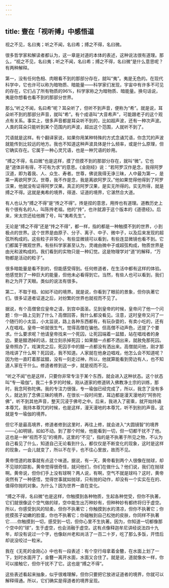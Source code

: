 ```yaml
---
---
---
```

title: 壹在「视听搏」中感悟道
---




视之不见，名曰夷；听之不闻，名曰希；搏之不得，名曰微。

很多哲学家和解读者都认为，这一章是对道的本体的表述，这种说法很有道理。那么，“视之不见，名曰夷；听之不闻，名曰希；搏之不得，名曰微”是什么意思呢？有两种解释。

第一，没有任何色相、肉眼看不到的那部分存在，就叫“夷”。夷是无色的。在现代科学中，它也许可以称为暗物质、暗能量——科学家们发现，宇宙中有许多不可见的存在，它们占了所有物质的96%，科学家称之为暗物质、暗能量。换句话说，夷是你想看也看不到的那部分世界。

那么“听之不闻，名曰希”呢？耳朵听了，但听不到声音，便称为“希”。就是说，耳朵听不到的那部分声音，就叫“希”。有个成语叫“大音希声”，可能跟老子的这个观点有关系。事实上，很多声音都是耳朵听不到的，比如超声波，还有一种次声波。人类的耳朵只能听到某个范围内的声波，超出这个范围，人就听不到了。

咒语就是这样。有个翻译家说，如果你用某种特殊的方式念诵咒语，你念咒的声波就能传到比较远的地方。我也不知道这种声波具体是什么频率，或是什么原理，但它确实存在。它属于一种心灵咒语，也是一种咒语的妙用。

“搏之不得，名曰微”也是这样，摸了但摸不到的那部分存在，就叫“微”。它也是“道体非有得，不可有为求”的意思。《金刚经》说：“若阿罗汉作是念，我得阿罗汉道，即为着我、人、众生、寿者。世尊，佛说我得无诤三昧，人中最为第一，是第一离欲阿罗汉。世尊，我不作是念，我是离欲阿罗汉。”他如果觉得他得到了阿罗汉果，他就没有证得阿罗汉果。真正的阿罗汉果，是实无所得的。实无所得，就是搏之不得。这就是夷希的境界，得道、证道的境界，它湛然合大道。

有人也认为“搏之不得”是“抟之不得”。抟是捏的意思，用抟也有道理。道教历史上有个很有名的人，叫陈抟老祖。他的“抟”，也许就源于这个版本的《道德经》。后来，宋太宗还给他赐了号，叫“夷希先生”。

无论是“搏之不得”还是“抟之不得”，都一样，指的都是一种触摸不到的世界，小到极点的世界。这个世界是由原子、分子、离子、中子、微中子，以及后来发现的超弦所构成的。这些粒子非常小，有些显微镜可以看到，有些连显微镜也看不到。它们都属于微观世界。有些科学家甚至认为，灵魂由微中子或超弦构成，物质世界是由光和波构成的。我们看到的实物只是一种幻觉。这是物理学对“道”的解释，“万物都是活动的粒子”。

很多暗能量是看不到的，但能感受得到。任何修道者，在生活中都有这样的体验。他感觉到了一种巨大的能量，但他未必看得到它。当然，有些人也可以看到，我们称之为开了天眼。类似的说法有很多。

第二，不取于相、如如不动的境界。就是说，你看到了眼前的景象，但你执著它们。很多证道者证道之后，对纷繁的世界也就视而不见了。

据说，有个高僧曾应皇帝之请，到宫中面圣。见到皇帝的时候，皇帝问了他一个问题：你一路上见到了什么？高僧回答，我什么都没看见。注意，这时皇帝又问了一个随行的小太监，小太监说，路上各种东西都有，有玩杂耍的，有卖小吃的，还有人在唱戏。皇帝一听就很生气，觉得高僧在骗他。但高僧不动声色，还提了个要求。什么要求呢？他请皇帝找来一个死囚，让死囚端着一盆醋，站在唱戏者的身边。要是醋洒掉的话，就立刻杀掉死囚；如果醋一点都不洒出来，就赦免那死囚。皇帝照办了。戏演完之后，死囚手中的醋一点都没有洒出来。高僧就问他，刚才那场戏讲了什么啊？死囚说，我不知道。人家就在他身边唱戏，他怎么会不知道呢？因为他一直盯着那盆醋，没有一刻走过神，所以，他就算能看到旁边有人，也不知道人家在干什么。修道者修到这一步，就是视而不见。

“听之不闻”也是这样，只要你非常专注于某个东西，就会进入这种状态。这个状态叫“专一瑜伽”。我二十多岁的时候，刚从道家的修道转入佛教净土宗的训练，那时，我念阿弥陀佛。我的专注力很强，专一瑜伽已经完成了，所以，我念了没有多久，就达到了念佛三昧的境界，在很长一段时间里，耳边都是漫天漫地的“阿弥陀佛”，听不到其他声音，整天沉浸于佛号之中。后来，我进入了密乘，就开始持诵本尊咒，我持本尊咒的时候，也是这样，漫天漫地的本尊咒，听不到别的声音。这就是专一瑜伽的境界。

但它不是最高境界，修道者修到这里时，再往上修，就会进入“大圆镜智”的境界——心如明镜，如如不动。到了那个时候，他能看到一切，但一切都干扰不了他。这也是一种“视而不见”的境界。这里的“不见”，指的是不执著于所见之物，不认为自己看见了什么，知道自己无论看到什么，都仅仅是不断变化的现象，这时是这样的现象，一会儿就变了，所以不在乎，也不往心里放，故而不见。

黄帝悟道的故事就有点这个味道。据说，有一天，黄帝看到两个人很像在抛球，却不见球的踪影。黄帝觉得很奇怪，就问他们，你们在做什么？他们说，我们在抛球啊。黄帝说，但你们手上没有球啊？两人说，有啊，空气不就是球吗？这时，黄帝突然有了一种感悟，觉得世事就如抛球，只有抛的动作，却没有一个实实在在的、值得你抛的对象。为什么？因为世界一直在变化。

“搏之不得，名曰微”也是这样，你触摸到各种物质，生起各种觉受，但你不执著，它们就很像这个空气做的球，空中能生出万种妙有，但种种妙有都终将归于虚空。所以，你感受到风的轻柔，但你不执著它；你触摸到水的清凉，但你不执著它；你抚摸孩子幼嫩的脸蛋，你也不执著它；你碰触到自己松弛的皮肤，你同样不执著它……你触摸到一切，感受到一切，但你心里不生执著。因为，你知道一切都像那个空中的“球”，生于虚空，也会消融于虚空。这有点像释迦牟尼讲经说法四十九年，却没有说过一个字，也像赵州老和尚活了一百二十岁，吃了那么多饭，开悟后却说没咬过一粒米。

我在《无死的金刚心》中也有一段表述：有个空行母拿着金簪，在水面上划了一下，划时水面开了，金簪一离开水面，水面又合住了。就是说，道就像水一样，你可以接触它，但你干扰不了它。这也是“搏之不得”。

这些表述看起来抽象，似乎很难理解，但你只要把它放进证道者的境界，你就可以解释得通。所以，它们确实是得道者的境界呈现。